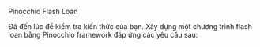 
<ChallengeTitle>Pinocchio Flash Loan</ChallengeTitle>

Đã đến lúc để kiểm tra kiến thức của bạn. Xây dựng một chương trình flash loan bằng Pinocchio framework đáp ứng các yêu cầu sau:

<RequirementList>
  <Requirement
    title="Thử thách 1: Tạo instruction `Borrow`"
    description="Chương trình của bạn phải cho phép người vay mượn từ protocol và xác minh rằng instruction `Repay` có mặt trong cùng transaction."
  />

  <Requirement
    title="Thử thách 2: Tạo instruction `Repay`"
    description="Chương trình của bạn phải trả lại protocol số tiền đã vay trong cùng transaction."
  />
</RequirementList>

